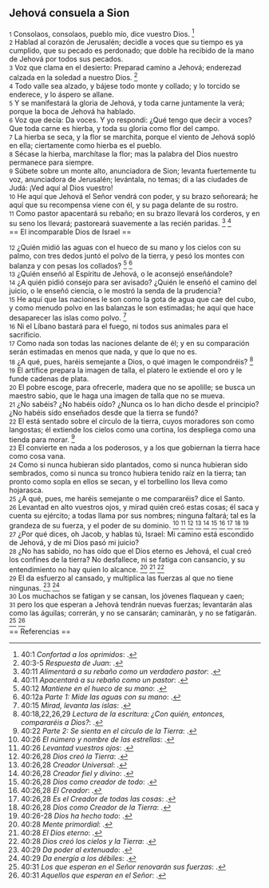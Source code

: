 == Jehová consuela a Sion ==

{{anchor|1}} <small>1</small> Consolaos, consolaos, pueblo mío, dice vuestro Dios. <ref>40:1 ''Confortad a los oprimidos'': {{lib|LU|140|9|2}}.</ref><br>
{{anchor|2}} <small>2</small> Hablad al corazón de Jerusalén; decidle a voces que su tiempo es ya cumplido, que su pecado es perdonado; que doble ha recibido de la mano de Jehová por todos sus pecados.<br>
{{anchor|3}} <small>3</small> Voz que clama en el desierto: Preparad camino a Jehová; enderezad calzada en la soledad a nuestro Dios. <ref>40:3-5 ''Respuesta de Juan'': {{lib|LU|135|6|6}}.</ref><br>
{{anchor|4}} <small>4</small> Todo valle sea alzado, y bájese todo monte y collado; y lo torcido se enderece, y lo áspero se allane.<br>
{{anchor|5}} <small>5</small> Y se manifestará la gloria de Jehová, y toda carne juntamente la verá; porque la boca de Jehová ha hablado.<br>
{{anchor|6}} <small>6</small> Voz que decía: Da voces. Y yo respondí: ¿Qué tengo que decir a voces? Que toda carne es hierba, y toda su gloria como flor del campo.<br>
{{anchor|7}} <small>7</small> La hierba se seca, y la flor se marchita, porque el viento de Jehová sopló en ella; ciertamente como hierba es el pueblo.<br>
{{anchor|8}} <small>8</small> Sécase la hierba, marchítase la flor; mas la palabra del Dios nuestro permanece para siempre.<br>
{{anchor|9}} <small>9</small> Súbete sobre un monte alto, anunciadora de Sion; levanta fuertemente tu voz, anunciadora de Jerusalén; levántala, no temas; di a las ciudades de Judá: ¡Ved aquí al Dios vuestro!<br>
{{anchor|10}} <small>10</small> He aquí que Jehová el Señor vendrá con poder, y su brazo señoreará; he aquí que su recompensa viene con él, y su paga delante de su rostro.<br>
{{anchor|11}} <small>11</small> Como pastor apacentará su rebaño; en su brazo llevará los corderos, y en su seno los llevará; pastoreará suavemente a las recién paridas. <ref>40:11 ''Alimentará a su rebaño como un verdadero pastor'': {{lib|LU|190|5|4}}.</ref> <ref>40:11 ''Apacentará a su rebaño como un pastor'': {{lib|LU|97|7|8}}.</ref><br>
== El incomparable Dios de Israel ==

{{anchor|12}} <small>12</small> ¿Quién midió las aguas con el hueco de su mano y los cielos con su palmo, con tres dedos juntó el polvo de la tierra, y pesó los montes con balanza y con pesas los collados? <ref>40:12 ''Mantiene en el hueco de su mano'': {{lib|LU|7|1|1}}.</ref> <ref>40:12a ''Parte 1: Mide las aguas con su mano'': {{lib|LU|1|5|3}}.</ref><br>
{{anchor|13}} <small>13</small> ¿Quién enseñó al Espíritu de Jehová, o le aconsejó enseñándole?<br>
{{anchor|14}} <small>14</small> ¿A quién pidió consejo para ser avisado? ¿Quién le enseñó el camino del juicio, o le enseñó ciencia, o le mostró la senda de la prudencia?<br>
{{anchor|15}} <small>15</small> He aquí que las naciones le son como la gota de agua que cae del cubo, y como menudo polvo en las balanzas le son estimadas; he aquí que hace desaparecer las islas como polvo. <ref>40:15 ''Mirad, levanta las islas'': {{lib|LU|97|7|5}}.</ref><br>
{{anchor|16}} <small>16</small> Ni el Líbano bastará para el fuego, ni todos sus animales para el sacrificio.<br>
{{anchor|17}} <small>17</small> Como nada son todas las naciones delante de él; y en su comparación serán estimadas en menos que nada, y que lo que no es.<br>
{{anchor|18}} <small>18</small> ¿A qué, pues, haréis semejante a Dios, o qué imagen le compondréis? <ref>40:18,22,26,29 ''Lectura de la escritura: ¿Con quién, entonces, compararéis a Dios?'': {{lib|LU|126|4|6}}.</ref><br>
{{anchor|19}} <small>19</small> El artífice prepara la imagen de talla, el platero le extiende el oro y le funde cadenas de plata.<br>
{{anchor|20}} <small>20</small> El pobre escoge, para ofrecerle, madera que no se apolille; se busca un maestro sabio, que le haga una imagen de talla que no se mueva.<br>
{{anchor|21}} <small>21</small> ¿No sabéis? ¿No habéis oído? ¿Nunca os lo han dicho desde el principio? ¿No habéis sido enseñados desde que la tierra se fundó?<br>
{{anchor|22}} <small>22</small> El está sentado sobre el círculo de la tierra, cuyos moradores son como langostas; él extiende los cielos como una cortina, los despliega como una tienda para morar. <ref>40:22 ''Parte 2: Se sienta en el círculo de la Tierra'': {{lib|LU|1|5|3}}.</ref><br>
{{anchor|23}} <small>23</small> El convierte en nada a los poderosos, y a los que gobiernan la tierra hace como cosa vana.<br>
{{anchor|24}} <small>24</small> Como si nunca hubieran sido plantados, como si nunca hubieran sido sembrados, como si nunca su tronco hubiera tenido raíz en la tierra; tan pronto como sopla en ellos se secan, y el torbellino los lleva como hojarasca.<br>
{{anchor|25}} <small>25</small> ¿A qué, pues, me haréis semejante o me compararéis? dice el Santo.<br>
{{anchor|26}} <small>26</small> Levantad en alto vuestros ojos, y mirad quién creó estas cosas; él saca y cuenta su ejército; a todas llama por sus nombres; ninguna faltará; tal es la grandeza de su fuerza, y el poder de su dominio. <ref>40:26 ''El número y nombre de las estrellas'': {{lib|LU|3|3|1}}.</ref> <ref>40:26 ''Levantad vuestros ojos'': {{lib|LU|1|5|3}}.</ref> <ref>40:26,28 ''Dios creó la Tierra'': {{lib|LU|131|2|2}}.</ref> <ref>40:26,28 ''Creador Universal'': {{lib|LU|142|3|7}}.</ref> <ref>40:26,28 ''Creador fiel y divino'': {{lib|LU|2|1|2}}.</ref> <ref>40:26,28 ''Dios como creador de todo'': {{lib|LU|95|5|9}}.</ref> <ref>40:26,28 ''El Creador'': {{lib|LU|131|10|6}}.</ref> <ref>40:26,28 ''Es el Creador de todas las cosas'': {{lib|LU|131|10|2}}.</ref> <ref>40:26,28 ''Dios como Creador de la Tierra'': {{lib|LU|0|2|9}}.</ref> <ref>40:26-28 ''Dios ha hecho todo'': {{lib|LU|6|1|3}}.</ref><br>
{{anchor|27}} <small>27</small> ¿Por qué dices, oh Jacob, y hablas tú, Israel: Mi camino está escondido de Jehová, y de mi Dios pasó mi juicio?<br>
{{anchor|28}} <small>28</small> ¿No has sabido, no has oído que el Dios eterno es Jehová, el cual creó los confines de la tierra? No desfallece, ni se fatiga con cansancio, y su entendimiento no hay quien lo alcance. <ref>40:28 ''Mente primordial'': {{lib|LU|2|1|2}}.</ref> <ref>40:28 ''El Dios eterno'': {{lib|LU|1|1|6}}.</ref> <ref>40:28 ''Dios creó los cielos y la Tierra'': {{lib|LU|1|0|1}}.</ref><br>
{{anchor|29}} <small>29</small> El da esfuerzo al cansado, y multiplica las fuerzas al que no tiene ningunas. <ref>40:29 ''Da poder al extenuado'': {{lib|LU|148|5|5}}.</ref> <ref>40:29 ''Da energía a los débiles'': {{lib|LU|97|7|8}}.</ref><br>
{{anchor|30}} <small>30</small> Los muchachos se fatigan y se cansan, los jóvenes flaquean y caen;<br>
{{anchor|31}} <small>31</small> pero los que esperan a Jehová tendrán nuevas fuerzas; levantarán alas como las águilas; correrán, y no se cansarán; caminarán, y no se fatigarán. <ref>40:31 ''Los que esperan en el Señor renovarán sus fuerzas'': {{lib|LU|131|2|6}}.</ref> <ref>40:31 ''Aquellos que esperan en el Señor'': {{lib|LU|97|7|8}}.</ref><br>
== Referencias ==

<references />
